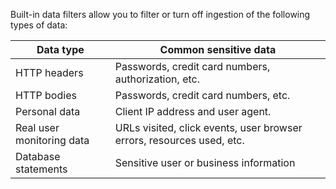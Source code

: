 
Built-in data filters allow you to filter or turn off ingestion of the following types of data:

| Data type | Common sensitive data |
|---|---|
| <DocLink slug="/en/observability/apm-filtering" section="http-headers">HTTP headers</DocLink> | Passwords, credit card numbers, authorization, etc. |
| <DocLink slug="/en/observability/apm-filtering" section="http-bodies">HTTP bodies</DocLink> | Passwords, credit card numbers, etc. |
| <DocLink slug="/en/observability/apm-filtering" section="personal-data">Personal data</DocLink> | Client IP address and user agent. |
| <DocLink slug="/en/observability/apm-filtering" section="real-user-monitoring-data">Real user monitoring data</DocLink> | URLs visited, click events, user browser errors, resources used, etc. |
| <DocLink slug="/en/observability/apm-filtering" section="database-statements">Database statements</DocLink> | Sensitive user or business information |
